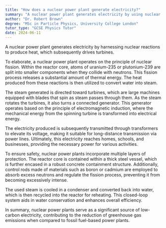 ```yaml
---
title: "How does a nuclear power plant generate electricity?"
summary: "A nuclear power plant generates electricity by using nuclear reactions to produce heat, which then drives turbines."
author: "Dr. Robert Brown"
degree: "MSc in Particle Physics, University College London"
tutor_type: "GCSE Physics Tutor"
date: 2024-06-11
---
```


A nuclear power plant generates electricity by harnessing nuclear reactions to produce heat, which subsequently drives turbines.

To elaborate, a nuclear power plant operates on the principle of nuclear fission. Within the reactor core, atoms of uranium-235 or plutonium-239 are split into smaller components when they collide with neutrons. This fission process releases a substantial amount of thermal energy. The heat produced from these reactions is then utilized to convert water into steam.

The steam generated is directed toward turbines, which are large machines equipped with blades that spin as steam passes through them. As the steam rotates the turbines, it also turns a connected generator. This generator operates based on the principle of electromagnetic induction, where the mechanical energy from the spinning turbine is transformed into electrical energy.

The electricity produced is subsequently transmitted through transformers to elevate its voltage, making it suitable for long-distance transmission via power lines. Ultimately, this electricity reaches homes, schools, and businesses, providing the necessary power for various activities.

To ensure safety, nuclear power plants incorporate multiple layers of protection. The reactor core is contained within a thick steel vessel, which is further encased in a robust concrete containment structure. Additionally, control rods made of materials such as boron or cadmium are employed to absorb excess neutrons and regulate the fission process, preventing it from becoming excessively intense.

The used steam is cooled in a condenser and converted back into water, which is then recycled into the reactor for reheating. This closed-loop system aids in water conservation and enhances overall efficiency.

In summary, nuclear power plants serve as a significant source of low-carbon electricity, contributing to the reduction of greenhouse gas emissions when compared to fossil fuel-based power plants.
    